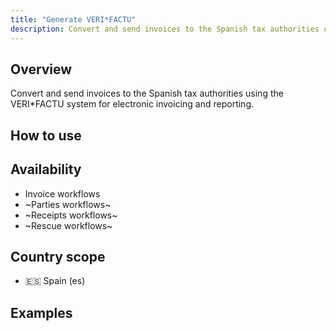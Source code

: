 ```yaml
---
title: "Generate VERI*FACTU"
description: Convert and send invoices to the Spanish tax authorities using the VERI*FACTU system for electronic invoicing and reporting.
---
```


## Overview

Convert and send invoices to the Spanish tax authorities using the VERI*FACTU system for electronic invoicing and reporting.

## How to use

<Steps>
	<Step title="Step 1">
	</Step>
	<Step title="Step 2">
	</Step>
</Steps>

## Availability

* Invoice workflows
* ~Parties workflows~
* ~Receipts workflows~
* ~Rescue workflows~

## Country scope

* 🇪🇸 Spain (es)

## Examples